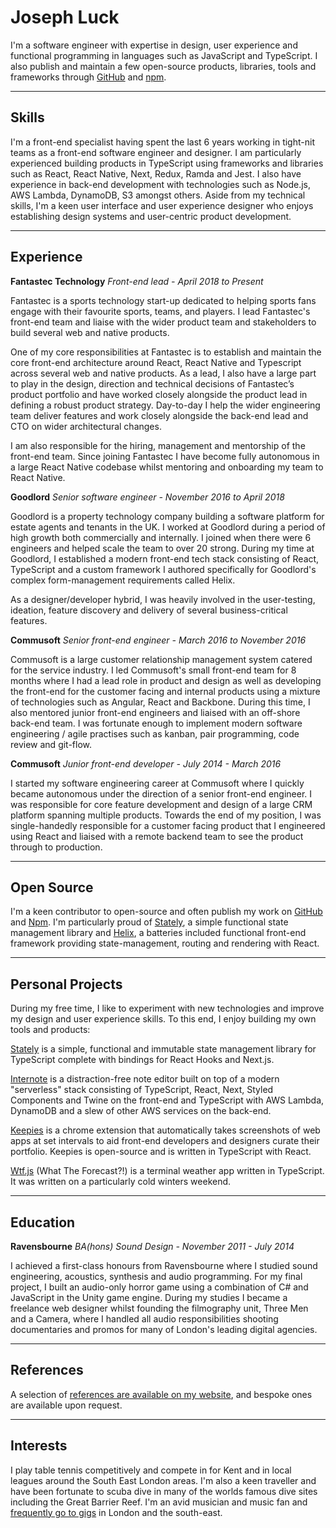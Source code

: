 # Joseph Luck

I'm a software engineer with expertise in design, user experience and functional programming in languages such as JavaScript and TypeScript. I also publish and maintain a few open-source products, libraries, tools and frameworks through [GitHub](https://github.com/josephluck) and [npm](https://www.npmjs.com/~josephreubenluck).

---

## Skills

I'm a front-end specialist having spent the last 6 years working in tight-nit teams as a front-end software engineer and designer. I am particularly experienced building products in TypeScript using frameworks and libraries such as React, React Native, Next, Redux, Ramda and Jest. I also have experience in back-end development with technologies such as Node.js, AWS Lambda, DynamoDB, S3 amongst others. Aside from my technical skills, I'm a keen user interface and user experience designer who enjoys establishing design systems and user-centric product development.

---

## Experience

**Fantastec Technology** _Front-end lead - April 2018 to Present_

Fantastec is a sports technology start-up dedicated to helping sports fans engage with their favourite sports, teams, and players. I lead Fantastec's front-end team and liaise with the wider product team and stakeholders to build several web and native products.

One of my core responsibilities at Fantastec is to establish and maintain the core front-end architecture around React, React Native and Typescript across several web and native products. As a lead, I also have a large part to play in the design, direction and technical decisions of Fantastec’s product portfolio and have worked closely alongside the product lead in defining a robust product strategy. Day-to-day I help the wider engineering team deliver features and work closely alongside the back-end lead and CTO on wider architectural changes.

I am also responsible for the hiring, management and mentorship of the front-end team. Since joining Fantastec I have become fully autonomous in a large React Native codebase whilst mentoring and onboarding my team to React Native.

**Goodlord** _Senior software engineer - November 2016 to April 2018_

Goodlord is a property technology company building a software platform for estate agents and tenants in the UK. I worked at Goodlord during a period of high growth both commercially and internally. I joined when there were 6 engineers and helped scale the team to over 20 strong. During my time at Goodlord, I established a modern front-end tech stack consisting of React, TypeScript and a custom framework I authored specifically for Goodlord's complex form-management requirements called Helix.

As a designer/developer hybrid, I was heavily involved in the user-testing, ideation, feature discovery and delivery of several business-critical features.

**Commusoft** _Senior front-end engineer - March 2016 to November 2016_

Commusoft is a large customer relationship management system catered for the service industry. I led Commusoft's small front-end team for 8 months where I had a lead role in product and design as well as developing the front-end for the customer facing and internal products using a mixture of technologies such as Angular, React and Backbone. During this time, I also mentored junior front-end engineers and liaised with an off-shore back-end team. I was fortunate enough to implement modern software engineering / agile practises such as kanban, pair programming, code review and git-flow.

**Commusoft** _Junior front-end developer - July 2014 - March 2016_

I started my software engineering career at Commusoft where I quickly became autonomous under the direction of a senior front-end engineer. I was responsible for core feature development and design of a large CRM platform spanning multiple products. Towards the end of my position, I was single-handedly responsible for a customer facing product that I engineered using React and liaised with a remote backend team to see the product through to production.

---

## Open Source

I'm a keen contributor to open-source and often publish my work on [GitHub](https://github.com/josephluck) and [Npm](https://npmjs.com/~josephluck). I'm particularly proud of [Stately](https://github.com/josephluck/stately), a simple functional state management library and [Helix](https://github.com/josephluck/helix), a batteries included functional front-end framework providing state-management, routing and rendering with React.

---

## Personal Projects

During my free time, I like to experiment with new technologies and improve my design and user experience skills. To this end, I enjoy building my own tools and products:

[Stately](https://github.com/josephluck/stately) is a simple, functional and immutable state management library for TypeScript complete with bindings for React Hooks and Next.js.

[Internote](https://internote.app/) is a distraction-free note editor built on top of a modern "serverless" stack consisting of TypeScript, React, Next, Styled Components and Twine on the front-end and TypeScript with AWS Lambda, DynamoDB and a slew of other AWS services on the back-end.

[Keepies](https://github.com/josephluck/keepies) is a chrome extension that automatically takes screenshots of web apps at set intervals to aid front-end developers and designers curate their portfolio. Keepies is open-source and is written in TypeScript with React.

[Wtf.js](https://github.com/josephluck/wtf) (What The Forecast?!) is a terminal weather app written in TypeScript. It was written on a particularly cold winters weekend.

---

## Education

**Ravensbourne** _BA(hons) Sound Design - November 2011 - July 2014_

I achieved a first-class honours from Ravensbourne where I studied sound engineering, acoustics, synthesis and audio programming. For my final project, I built an audio-only horror game using a combination of C# and JavaScript in the Unity game engine. During my studies I became a freelance web designer whilst founding the filmography unit, Three Men and a Camera, where I handled all audio responsibilities shooting documentaries and promos for many of London's leading digital agencies.

---

## References

A selection of [references are available on my website](/references), and bespoke ones are available upon request.

---

## Interests

I play table tennis competitively and compete in for Kent and in local leagues around the South East London areas. I'm also a keen traveller and have been fortunate to scuba dive in many of the worlds famous dive sites including the Great Barrier Reef. I'm an avid musician and music fan and [frequently go to gigs](/gigs) in London and the south-east.
